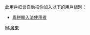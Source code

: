 {{Userbox
  |id=<span style="color:#fedbca;">jyut<br>粵</span>
  |id-c=#5757fd
  |id-s=12
  |info=該用戶使用'''[[粵語拼音輸入法]]'''對[[中文維基百科]]作出[[:Category:粵拼輸入法使用者|貢獻]]。
  |info-c=#82ccff
  |border-c=#024ca7
}}
<includeonly>[[Category:粵拼輸入法使用者|{{PAGENAME}}]]</includeonly>
<noinclude>
<br clear="all" />
此用戶框會自動把你加入以下的用戶組別：
*[[:Category:粵拼輸入法使用者|粵拼輸入法使用者]]
[[Category:软件用户框模板|M:廣東]]
</noinclude>